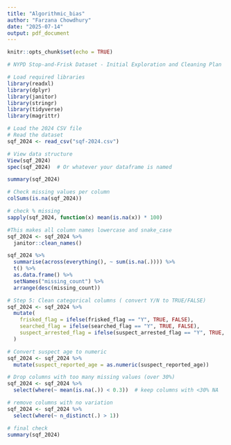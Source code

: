 ```yaml
---
title: "Algorithmic_bias"
author: "Farzana Chowdhury"
date: "2025-07-14"
output: pdf_document
---
```


```r
knitr::opts_chunk$set(echo = TRUE)
```

```r
# NYPD Stop-and-Frisk Dataset - Initial Exploration and Cleaning Plan

# Load required libraries
library(readxl)
library(dplyr)
library(janitor)
library(stringr)
library(tidyverse)
library(magrittr)

```

```r
# Load the 2024 CSV file
# Read the dataset
sqf_2024 <- read_csv("sqf-2024.csv")

# View data structure
View(sqf_2024)
spec(sqf_2024)  # Or whatever your dataframe is named

```
```r

summary(sqf_2024)

```

```r
# Check missing values per column
colSums(is.na(sqf_2024))

# check % missing
sapply(sqf_2024, function(x) mean(is.na(x)) * 100)

```

```r
#This makes all column names lowercase and snake_case
sqf_2024 <- sqf_2024 %>% 
  janitor::clean_names()

```

```r
sqf_2024 %>%
  summarise(across(everything(), ~ sum(is.na(.)))) %>%
  t() %>%
  as.data.frame() %>%
  setNames("missing_count") %>%
  arrange(desc(missing_count))


```
```r
# Step 5: Clean categorical columns ( convert Y/N to TRUE/FALSE)
sqf_2024 <- sqf_2024 %>%
  mutate(
    frisked_flag = ifelse(frisked_flag == "Y", TRUE, FALSE),
    searched_flag = ifelse(searched_flag == "Y", TRUE, FALSE),
    suspect_arrested_flag = ifelse(suspect_arrested_flag == "Y", TRUE, FALSE)
  )
```


```r
# Convert suspect age to numeric
sqf_2024 <- sqf_2024 %>%
  mutate(suspect_reported_age = as.numeric(suspect_reported_age))
```
```r
# Drop columns with too many missing values (over 30%)
sqf_2024 <- sqf_2024 %>%
  select(where(~ mean(is.na(.)) < 0.3))  # keep columns with <30% NA
```

```r
# remove columns with no variation
sqf_2024 <- sqf_2024 %>%
  select(where(~ n_distinct(.) > 1))
```

```r
# final check
summary(sqf_2024)
```


